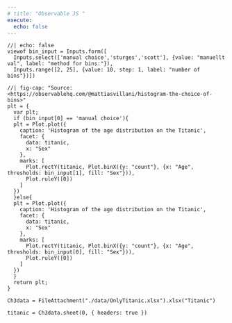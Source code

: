 ```yaml
---
# title: "Observable JS "
execute:
  echo: false
---
```



```ojs
//| echo: false
viewof bin_input = Inputs.form([
  Inputs.select(['manual choice','sturges','scott'], {value: "manuellt val", label: "method for bins:"}),
  Inputs.range([2, 25], {value: 10, step: 1, label: "number of bins"})])
```


```ojs
//| fig-cap: "Source: <https://observablehq.com/@mattiasvillani/histogram-the-choice-of-bins>"
plt = {
  var plt;
  if (bin_input[0] == 'manual choice'){
  plt = Plot.plot({
    caption: 'Histogram of the age distribution on the Titanic',
    facet: {
      data: titanic,
      x: "Sex"
    },
    marks: [
      Plot.rectY(titanic, Plot.binX({y: "count"}, {x: "Age", thresholds: bin_input[1], fill: "Sex"})),
      Plot.ruleY([0])
    ]
  })
  }else{
  plt = Plot.plot({
    caption: 'Histogram of the age distribution on the Titanic',
    facet: {
      data: titanic,
      x: "Sex"
    },
    marks: [
      Plot.rectY(titanic, Plot.binX({y: "count"}, {x: "Age", thresholds: bin_input[0], fill: "Sex"})),
      Plot.ruleY([0])
    ]
  })
  }
  return plt;
}
```



```ojs
Ch3data = FileAttachment("./data/OnlyTitanic.xlsx").xlsx("Titanic")
```

```ojs
titanic = Ch3data.sheet(0, { headers: true })
```